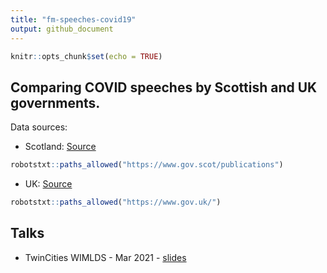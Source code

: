 ```yaml
---
title: "fm-speeches-covid19"
output: github_document
---
```


```r
knitr::opts_chunk$set(echo = TRUE)
```

## Comparing COVID speeches by Scottish and UK governments.

Data sources:

- Scotland: [Source](https://www.gov.scot/collections/first-ministers-speeches)

```r
robotstxt::paths_allowed("https://www.gov.scot/publications")
```

- UK: [Source](https://www.gov.uk/search/all?content_purpose_supergroup%5B%5D=news_and_communications&level_one_taxon=5b7b9532-a775-4bd2-a3aa-6ce380184b6c&order=updated-newest&organisations%5B%5D=prime-ministers-office-10-downing-street&page=1&parent=prime-ministers-office-10-downing-street)

```r
robotstxt::paths_allowed("https://www.gov.uk/")
```

## Talks

- TwinCities WIMLDS - Mar 2021 - [slides](https://mine-cetinkaya-rundel.github.io/fm-speeches-covid19/venues/twincities-wimlds/tidyverse-tidymodels.html#1)